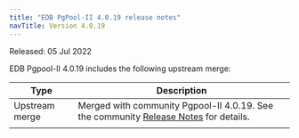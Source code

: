```yaml
---
title: "EDB PgPool-II 4.0.19 release notes"
navTitle: Version 4.0.19
---
```


Released: 05 Jul 2022

EDB Pgpool-II 4.0.19 includes the following upstream merge:

| Type           | Description                                                                                                                                                                                                                                                                                                                                                                                                                                                                                                                                                                                                                                                                                                                                            |
| -------------- | ------------------------------------------------------------------------------------------------------------------------------------------------------------------------------------------------- |
| Upstream merge | Merged with community Pgpool-II 4.0.19. See the community [Release Notes](https://www.pgpool.net/docs/43/en/html/release-4-0-19.html#bug-fixes) for details.                                        |
                                                                                                                              |